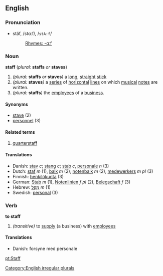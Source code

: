 ==English==
===Pronunciation===
*stäf, /stɑːf/, /<tt>stA:f</tt>/
*:[[Rhymes:English:-ɑːf|Rhymes: -ɑːf]]
<!-- is there also an -æf pronunciation? -->

===Noun===
'''staff''' (''plural:'' '''staffs''' ''or'' '''staves''') 

#''(plural:'' '''staffs''' ''or'' '''staves''''')''  a [[long]], [[straight]] [[stick]]
#''(plural:'' '''staves''''')'' a [[series]] of [[horizontal]] [[line]]s on which [[music]]al [[note]]s are written.
#''(plural:'' '''staffs''''')'' the [[employee]]s of a [[business]].

====Synonyms====
*[[stave]] (2)
*[[personnel]] (3)

====Related terms====
#[[quarterstaff]]

====Translations====
*Danish: [[stav]] ''c''; [[stang]] ''c''; [[stab]] ''c'', [[personale]] ''n'' (3)
*Dutch: [[staf]] ''m'' (1), [[balk]] ''m'' (2), [[notenbalk]] ''m'' (2), [[medewerkers]] ''m'' ''pl'' (3)
*Finnish: [[henkilökunta]] (3)
*German: [[Stab]] ''m'' (1), [[Notenlinien]] ''f'' ''pl'' (2), [[Belegschaft]] ''f'' (3)
*Hebrew: [[מקל|מַקֵּל]] ''m'' (1)
*Swedish: [[personal]] (3)

===Verb===
'''to staff'''

#''(transitive)'' to [[supply]] (a business) with [[employee]]s

====Translations====
*Danish: forsyne med personale

[[Category:English irregular plurals]]
[[pt:Staff]]